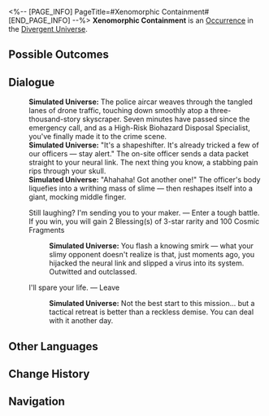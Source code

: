 <%-- [PAGE_INFO]
PageTitle=#Xenomorphic Containment#
[END_PAGE_INFO] --%>
{{Stub}}
{{Simulated Universe Event Infobox
|id            = 26401
|title         = 
|image         = Occurrence Default.png
|domains_su    = 
|domains_swarm = 
|domains_gng   = 
|domains_du    = Unknown
|domains_und   = 
|requirements  = 
|prev          = 
|next          = 
|characters    = 
|factions      = 
|order         = 
|order_du      = 151
}}
'''Xenomorphic Containment''' is an [[Divergent Universe/Occurrence|Occurrence]] in the [[Divergent Universe]].

==Possible Outcomes==
{{Possible Outcomes
|choice_1 = Still laughing? I'm sending you to your maker.
|result_1 = Enter a tough battle. If you win, you will gain 2 Blessing(s) of 3-star rarity and 100 Cosmic Fragments

|choice_2 = I'll spare your life.
|result_2 = Leave
}}
<!--
==Gameplay Notes==
* 
-->
==Dialogue==
{{Dialogue Start}}
:'''Simulated Universe:''' The police aircar weaves through the tangled lanes of drone traffic, touching down smoothly atop a three-thousand-story skyscraper. Seven minutes have passed since the emergency call, and as a High-Risk Biohazard Disposal Specialist, you've finally made it to the crime scene.
:'''Simulated Universe:''' "It's a shapeshifter. It's already tricked a few of our officers &mdash; stay alert." The on-site officer sends a data packet straight to your neural link. The next thing you know, a stabbing pain rips through your skull.
:'''Simulated Universe:''' "Ahahaha! Got another one!" The officer's body liquefies into a writhing mass of slime &mdash; then reshapes itself into a giant, mocking middle finger.
:{{DIcon|Star}} Still laughing? I'm sending you to your maker. &mdash; Enter a tough battle. If you win, you will gain 2 Blessing(s) of 3-star rarity and 100 Cosmic Fragments
::'''Simulated Universe:''' You flash a knowing smirk &mdash; what your slimy opponent doesn't realize is that, just moments ago, you hijacked the neural link and slipped a virus into its system. Outwitted and outclassed.
:{{DIcon|Star}} I'll spare your life. &mdash; Leave
::'''Simulated Universe:''' Not the best start to this mission... but a tactical retreat is better than a reckless demise. You can deal with it another day.
{{Dialogue End}}

==Other Languages==
{{Other Languages
|en   = Xenomorphic Containment
|zhs  = 异种收容
|zht  = 異種收容
|ja   = {{Rubi|異種収容|いしゅしゅうよう}}
|ko   = 이종 수용
|es   = Colección de mutaciones
|fr   = Confinement du Xénomorphe
|ru   = Чужеродное сдерживание
|th   = รวบรวมสิ่งแปลกปลอม
|vi   = Thu Dung Dị Chủng
|de   = Abnormale Eindämmung
|id   = Penahanan Spesies Asing
|pt   = Contenção de Xenomorfos
}}

==Change History==
{{Change History|3.3}}

==Navigation==
{{Occurrence Navbox}}
